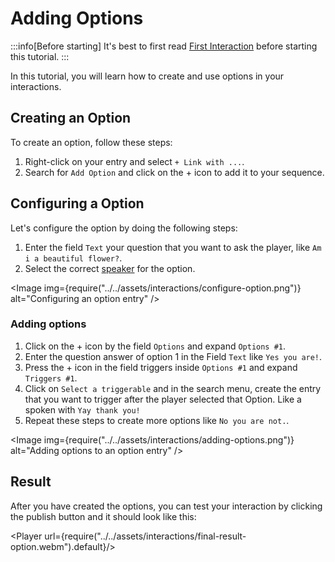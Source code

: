 
# Adding Options

:::info[Before starting]
It's best to first read [First Interaction](./index.mdx) before starting this tutorial.
:::

In this tutorial, you will learn how to create and use options in your interactions.

## Creating an Option

To create an option, follow these steps:

1. Right-click on your entry and select `+ Link with ...`.
2. Search for `Add Option` and click on the + icon to add it to your sequence.

<EntrySearch entryName='option' />

## Configuring a Option

Let's configure the option by doing the following steps:

1. Enter the field `Text` your question that you want to ask the player, like `Am i a beautiful flower?`.
2. Select the correct [speaker](./index.mdx#configuring-the-speaker) for the option.

<Image img={require("../../assets/interactions/configure-option.png")} alt="Configuring an option entry" />

### Adding options

1. Click on the + icon by the field `Options` and expand `Options #1`.
2. Enter the question answer of option 1 in the Field `Text` like `Yes you are!`.
3. Press the + icon in the field triggers inside `Options #1` and expand `Triggers #1`.
4. Click on `Select a triggerable` and in the search menu, create the entry that you want to trigger after the player selected that Option. Like a spoken with `Yay thank you!`
5. Repeat these steps to create more options like `No you are not.`.

<Image img={require("../../assets/interactions/adding-options.png")} alt="Adding options to an option entry" />

## Result

After you have created the options, you can test your interaction by clicking the publish button and it should look like this:

<Player url={require("../../assets/interactions/final-result-option.webm").default}/>
